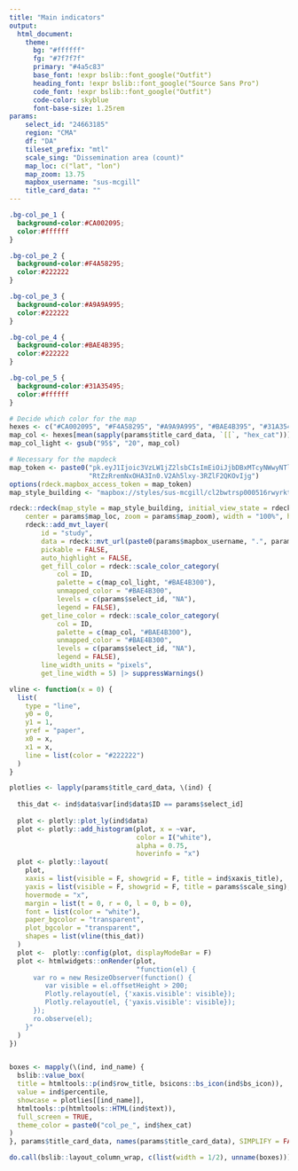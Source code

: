 ```yaml
---
title: "Main indicators"
output:
  html_document:
    theme: 
      bg: "#ffffff" 
      fg: "#7f7f7f"
      primary: "#4a5c83"
      base_font: !expr bslib::font_google("Outfit")
      heading_font: !expr bslib::font_google("Source Sans Pro")
      code_font: !expr bslib::font_google("Outfit")
      code-color: skyblue
      font-base-size: 1.25rem
params: 
    select_id: "24663185"
    region: "CMA"
    df: "DA"
    tileset_prefix: "mtl"
    scale_sing: "Dissemination area (count)"
    map_loc: c("lat", "lon")
    map_zoom: 13.75
    mapbox_username: "sus-mcgill"
    title_card_data: ""
---
```


```css
.bg-col_pe_1 {
  background-color:#CA002095;
  color:#ffffff
}

.bg-col_pe_2 {
  background-color:#F4A58295;
  color:#222222
}

.bg-col_pe_3 {
  background-color:#A9A9A995;
  color:#222222
}

.bg-col_pe_4 {
  background-color:#BAE4B395;
  color:#222222
}

.bg-col_pe_5 {
  background-color:#31A35495;
  color:#ffffff
}

```


```r

# Decide which color for the map
hexes <- c("#CA002095", "#F4A58295", "#A9A9A995", "#BAE4B395", "#31A35495")
map_col <- hexes[mean(sapply(params$title_card_data, `[[`, "hex_cat"))]
map_col_light <- gsub("95$", "20", map_col)

# Necessary for the mapdeck
map_token <- paste0("pk.eyJ1Ijoic3VzLW1jZ2lsbCIsImEiOiJjbDBxMTcyNWwyNTl0M2",
                    "RtZzRremNxOHA3In0.V2Ah5lxy-3RZlF2QKOvIjg")
options(rdeck.mapbox_access_token = map_token)
map_style_building <- "mapbox://styles/sus-mcgill/cl2bwtrsp000516rwyrkt9ior"

rdeck::rdeck(map_style = map_style_building, initial_view_state = rdeck::view_state(
    center = params$map_loc, zoom = params$map_zoom), width = "100%", height = "200px") |>
    rdeck::add_mvt_layer(
        id = "study",
        data = rdeck::mvt_url(paste0(params$mapbox_username, ".", params$tileset_prefix, "_", params$region, "_", params$df)),
        pickable = FALSE,
        auto_highlight = FALSE,
        get_fill_color = rdeck::scale_color_category(
            col = ID,
            palette = c(map_col_light, "#BAE4B300"),
            unmapped_color = "#BAE4B300",
            levels = c(params$select_id, "NA"),
            legend = FALSE),
        get_line_color = rdeck::scale_color_category(
            col = ID,
            palette = c(map_col, "#BAE4B300"),
            unmapped_color = "#BAE4B300",
            levels = c(params$select_id, "NA"),
            legend = FALSE),
        line_width_units = "pixels",
        get_line_width = 5) |> suppressWarnings()

```

```r

vline <- function(x = 0) {
  list(
    type = "line",
    y0 = 0,
    y1 = 1,
    yref = "paper",
    x0 = x,
    x1 = x,
    line = list(color = "#222222")
  )
}

plotlies <- lapply(params$title_card_data, \(ind) {
  
  this_dat <- ind$data$var[ind$data$ID == params$select_id]
  
  plot <- plotly::plot_ly(ind$data)
  plot <- plotly::add_histogram(plot, x = ~var,
                                color = I("white"),
                                alpha = 0.75,
                                hoverinfo = "x")
  plot <- plotly::layout(
    plot,
    xaxis = list(visible = F, showgrid = F, title = ind$xaxis_title),
    yaxis = list(visible = F, showgrid = F, title = params$scale_sing),
    hovermode = "x",
    margin = list(t = 0, r = 0, l = 0, b = 0),
    font = list(color = "white"),
    paper_bgcolor = "transparent",
    plot_bgcolor = "transparent",
    shapes = list(vline(this_dat))
  )
  plot <-  plotly::config(plot, displayModeBar = F)
  plot <- htmlwidgets::onRender(plot, 
                                "function(el) {
      var ro = new ResizeObserver(function() {
         var visible = el.offsetHeight > 200;
         Plotly.relayout(el, {'xaxis.visible': visible});
         Plotly.relayout(el, {'yaxis.visible': visible});
      });
      ro.observe(el);
    }"
  )
})



```


```r

boxes <- mapply(\(ind, ind_name) {
  bslib::value_box(
  title = htmltools::p(ind$row_title, bsicons::bs_icon(ind$bs_icon)),
  value = ind$percentile,
  showcase = plotlies[[ind_name]],
  htmltools::p(htmltools::HTML(ind$text)),
  full_screen = TRUE,
  theme_color = paste0("col_pe_", ind$hex_cat)
)
}, params$title_card_data, names(params$title_card_data), SIMPLIFY = FALSE)

do.call(bslib::layout_column_wrap, c(list(width = 1/2), unname(boxes)))

```

